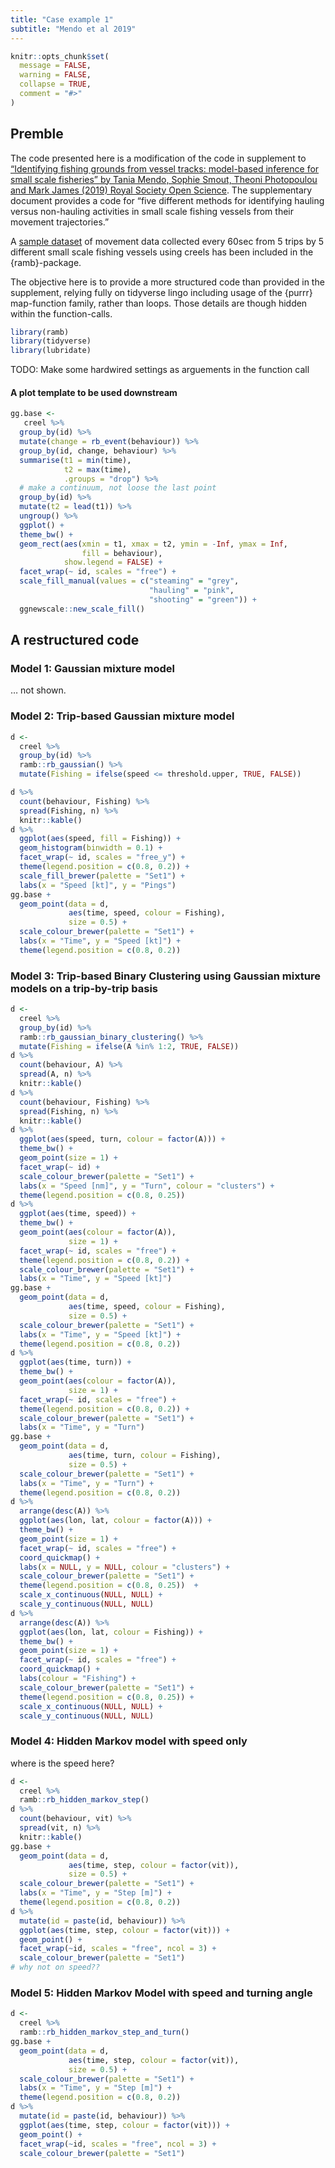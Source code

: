 ```yaml
---
title: "Case example 1"
subtitle: "Mendo et al 2019"
---
```


```r
knitr::opts_chunk$set(
  message = FALSE, 
  warning = FALSE,
  collapse = TRUE,
  comment = "#>"
)
```


## Premble

The code presented here is a modification of the code in supplement to [“Identifying fishing grounds from vessel tracks: model-based inference for small scale fisheries” by Tania Mendo, Sophie Smout, Theoni Photopoulou and Mark James (2019) Royal Society Open Science](https://doi.org/10.1098/rsos.191161). The supplementary document provides a code for "five different methods for identifying hauling versus non-hauling activities in small scale fishing vessels from their movement trajectories."

A [sample dataset](https://doi.org/10.5061/dryad.k80bp46) of movement data collected every 60sec from 5 trips by 5 different small scale fishing vessels using creels has been included in the {ramb}-package.

The objective here is to provide a more structured code than provided in the supplement, relying fully on tidyverse lingo including usage of the {purrr} map-function family, rather than loops. Those details are though hidden within the function-calls.

```r
library(ramb)
library(tidyverse)
library(lubridate)
```

TODO: Make some hardwired settings as arguements in the function call

#### A plot template to be used downstream

```r
gg.base <- 
   creel %>% 
  group_by(id) %>% 
  mutate(change = rb_event(behaviour)) %>% 
  group_by(id, change, behaviour) %>% 
  summarise(t1 = min(time),
            t2 = max(time),
            .groups = "drop") %>% 
  # make a continuum, not loose the last point
  group_by(id) %>% 
  mutate(t2 = lead(t1)) %>% 
  ungroup() %>% 
  ggplot() +
  theme_bw() +
  geom_rect(aes(xmin = t1, xmax = t2, ymin = -Inf, ymax = Inf,
                fill = behaviour),
            show.legend = FALSE) +
  facet_wrap(~ id, scales = "free") +
  scale_fill_manual(values = c("steaming" = "grey",
                               "hauling" = "pink",
                               "shooting" = "green")) +
  ggnewscale::new_scale_fill()
```

## A restructured code

### Model 1: Gaussian mixture model

... not shown.

### Model 2: Trip-based Gaussian mixture model

```r
d <-
  creel %>%
  group_by(id) %>%
  ramb::rb_gaussian() %>% 
  mutate(Fishing = ifelse(speed <= threshold.upper, TRUE, FALSE))

d %>%
  count(behaviour, Fishing) %>%
  spread(Fishing, n) %>%
  knitr::kable()
d %>%
  ggplot(aes(speed, fill = Fishing)) +
  geom_histogram(binwidth = 0.1) +
  facet_wrap(~ id, scales = "free_y") +
  theme(legend.position = c(0.8, 0.2)) +
  scale_fill_brewer(palette = "Set1") +
  labs(x = "Speed [kt]", y = "Pings")
gg.base +
  geom_point(data = d,
             aes(time, speed, colour = Fishing),
             size = 0.5) +
  scale_colour_brewer(palette = "Set1") +
  labs(x = "Time", y = "Speed [kt]") +
  theme(legend.position = c(0.8, 0.2))
```

### Model 3: Trip-based Binary Clustering using Gaussian mixture models on a trip-by-trip basis

```r
d <- 
  creel %>% 
  group_by(id) %>% 
  ramb::rb_gaussian_binary_clustering() %>% 
  mutate(Fishing = ifelse(A %in% 1:2, TRUE, FALSE))
d %>%
  count(behaviour, A) %>%
  spread(A, n) %>%
  knitr::kable()
d %>%
  count(behaviour, Fishing) %>%
  spread(Fishing, n) %>%
  knitr::kable()
d %>%
  ggplot(aes(speed, turn, colour = factor(A))) +
  theme_bw() +
  geom_point(size = 1) +
  facet_wrap(~ id) +
  scale_colour_brewer(palette = "Set1") +
  labs(x = "Speed [nm]", y = "Turn", colour = "clusters") +
  theme(legend.position = c(0.8, 0.25))
d %>%
  ggplot(aes(time, speed)) +
  theme_bw() +
  geom_point(aes(colour = factor(A)),
             size = 1) +
  facet_wrap(~ id, scales = "free") +
  theme(legend.position = c(0.8, 0.2)) +
  scale_colour_brewer(palette = "Set1") +
  labs(x = "Time", y = "Speed [kt]")
gg.base +
  geom_point(data = d,
             aes(time, speed, colour = Fishing),
             size = 0.5) +
  scale_colour_brewer(palette = "Set1") +
  labs(x = "Time", y = "Speed [kt]") +
  theme(legend.position = c(0.8, 0.2))
d %>%
  ggplot(aes(time, turn)) +
  theme_bw() +
  geom_point(aes(colour = factor(A)),
             size = 1) +
  facet_wrap(~ id, scales = "free") +
  theme(legend.position = c(0.8, 0.2)) +
  scale_colour_brewer(palette = "Set1") +
  labs(x = "Time", y = "Turn")
gg.base +
  geom_point(data = d,
             aes(time, turn, colour = Fishing),
             size = 0.5) +
  scale_colour_brewer(palette = "Set1") +
  labs(x = "Time", y = "Turn") +
  theme(legend.position = c(0.8, 0.2))
d %>%
  arrange(desc(A)) %>%
  ggplot(aes(lon, lat, colour = factor(A))) +
  theme_bw() +
  geom_point(size = 1) +
  facet_wrap(~ id, scales = "free") +
  coord_quickmap() +
  labs(x = NULL, y = NULL, colour = "clusters") +
  scale_colour_brewer(palette = "Set1") +
  theme(legend.position = c(0.8, 0.25))  +
  scale_x_continuous(NULL, NULL) +
  scale_y_continuous(NULL, NULL)
d %>%
  arrange(desc(A)) %>%
  ggplot(aes(lon, lat, colour = Fishing)) +
  theme_bw() +
  geom_point(size = 1) +
  facet_wrap(~ id, scales = "free") +
  coord_quickmap() +
  labs(colour = "Fishing") +
  scale_colour_brewer(palette = "Set1") +
  theme(legend.position = c(0.8, 0.25)) +
  scale_x_continuous(NULL, NULL) +
  scale_y_continuous(NULL, NULL)
```

### Model 4: Hidden Markov model with speed only

where is the speed here?


```r
d <-
  creel %>%
  ramb::rb_hidden_markov_step()
d %>%
  count(behaviour, vit) %>%
  spread(vit, n) %>%
  knitr::kable()
gg.base +
  geom_point(data = d,
             aes(time, step, colour = factor(vit)),
             size = 0.5) +
  scale_colour_brewer(palette = "Set1") +
  labs(x = "Time", y = "Step [m]") +
  theme(legend.position = c(0.8, 0.2))
d %>%
  mutate(id = paste(id, behaviour)) %>%
  ggplot(aes(time, step, colour = factor(vit))) +
  geom_point() +
  facet_wrap(~id, scales = "free", ncol = 3) +
  scale_colour_brewer(palette = "Set1")
# why not on speed??
```

### Model 5: Hidden Markov Model with speed and turning angle

```r
d <- 
  creel %>% 
  ramb::rb_hidden_markov_step_and_turn()
gg.base +
  geom_point(data = d,
             aes(time, step, colour = factor(vit)),
             size = 0.5) +
  scale_colour_brewer(palette = "Set1") +
  labs(x = "Time", y = "Step [m]") +
  theme(legend.position = c(0.8, 0.2))
d %>% 
  mutate(id = paste(id, behaviour)) %>%
  ggplot(aes(time, step, colour = factor(vit))) +
  geom_point() +
  facet_wrap(~id, scales = "free", ncol = 3) +
  scale_colour_brewer(palette = "Set1")
```

